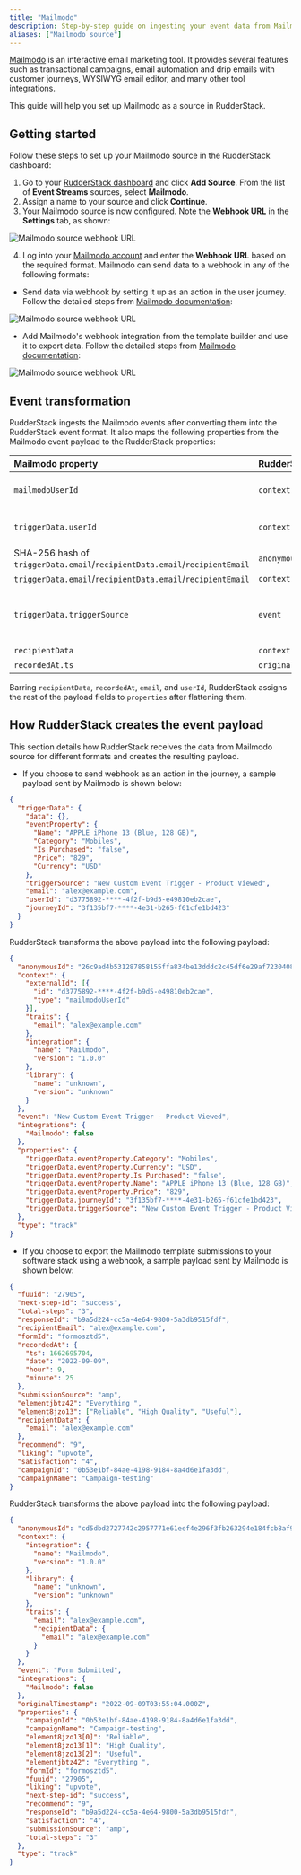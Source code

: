 ```yaml
---
title: "Mailmodo"
description: Step-by-step guide on ingesting your event data from Mailmodo into RudderStack.
aliases: ["Mailmodo source"]
---
```


[Mailmodo](https://www.mailmodo.com/) is an interactive email marketing tool. It provides several features such as transactional campaigns, email automation and drip emails with customer journeys, WYSIWYG email editor, and many other tool integrations.

This guide will help you set up Mailmodo as a source in RudderStack.

## Getting started

Follow these steps to set up your Mailmodo source in the RudderStack dashboard:

1. Go to your [RudderStack dashboard](https://app.rudderstack.com/) and click **Add Source**. From the list of **Event Streams** sources, select **Mailmodo**.
2. Assign a name to your source and click **Continue**.
3. Your Mailmodo source is now configured. Note the **Webhook URL** in the **Settings** tab, as shown:

<img src="../../../assets/event-stream-sources/Mailmodo-2.png" alt="Mailmodo source webhook URL" />

4. Log into your <a href="https://manage.mailmodo.com/auth/logi">Mailmodo account</a> and enter the **Webhook URL** based on the required format. Mailmodo can send data to a webhook in any of the following formats:    

- Send data via webhook by setting it up as an action in the user journey. Follow the detailed steps from [Mailmodo documentation](https://support.mailmodo.com/support/solutions/articles/84000365396-send-webhook-as-an-action-in-the-journey):

<img src="../../../assets/event-stream-sources/webhook_url_1.png" alt="Mailmodo source webhook URL" />

- Add Mailmodo's webhook integration from the template builder and use it to export data. Follow the detailed steps from [Mailmodo documentation](https://support.mailmodo.com/support/solutions/articles/84000351525-exporting-mailmodo-template-submissions-to-your-software-stack-using-webhook):

<img src="../../../assets/event-stream-sources/webhook_url_2.png" alt="Mailmodo source webhook URL" />

## Event transformation

RudderStack ingests the Mailmodo events after converting them into the RudderStack event format. It also maps the following properties from the Mailmodo event payload to the RudderStack properties:

| Mailmodo property  | RudderStack property| Notes |
| :------------------ | :------------- |:------------- |
| `mailmodoUserId`  | `context.externalId[0].type`    | Only when [the webhook is set up as an action in the user journey](https://support.mailmodo.com/support/solutions/articles/84000365396-send-webhook-as-an-action-in-the-journey). |
| `triggerData.userId`        | `context.externalId[0].value`        | Only when [the webhook is set up as an action in the user journey](https://support.mailmodo.com/support/solutions/articles/84000365396-send-webhook-as-an-action-in-the-journey). |
| SHA-256 hash of `triggerData.email`/`recipientData.email`/`recipientEmail` | `anonymousId`        | -|
| `triggerData.email`/`recipientData.email`/`recipientEmail` | `context.traits.email`        | -|
| `triggerData.triggerSource`     | `event`   | If `triggerData.triggerSource` is not present, the event name is sent as **Form Submitted**.  |
| `recipientData`    | `context.traits`  | - |
| `recordedAt.ts`     | `originalTimestamp`   |- |

<div class="infoBlock">
Barring <code class="inline-code">recipientData</code>, <code class="inline-code">recordedAt</code>, <code class="inline-code">email</code>, and <code class="inline-code">userId</code>, RudderStack assigns the rest of the payload fields to <code class="inline-code">properties</code> after flattening them.
</div>

## How RudderStack creates the event payload

This section details how RudderStack receives the data from Mailmodo source for different formats and creates the resulting payload.

- If you choose to send webhook as an action in the journey, a sample payload sent by Mailmodo is shown below:

```json
{
  "triggerData": {
    "data": {},
    "eventProperty": {
      "Name": "APPLE iPhone 13 (Blue, 128 GB)",
      "Category": "Mobiles",
      "Is Purchased": "false",
      "Price": "829",
      "Currency": "USD"
    },
    "triggerSource": "New Custom Event Trigger - Product Viewed",
    "email": "alex@example.com",
    "userId": "d3775892-****-4f2f-b9d5-e49810eb2cae",
    "journeyId": "3f135bf7-****-4e31-b265-f61cfe1bd423"
  }
}
```

RudderStack transforms the above payload into the following payload:

```json
{
  "anonymousId": "26c9ad4b531287858155ffa834be13dddc2c45df6e29af7230408953d732dd92",
  "context": {
    "externalId": [{
      "id": "d3775892-****-4f2f-b9d5-e49810eb2cae",
      "type": "mailmodoUserId"
    }],
    "traits": {
      "email": "alex@example.com"
    },
    "integration": {
      "name": "Mailmodo",
      "version": "1.0.0"
    },
    "library": {
      "name": "unknown",
      "version": "unknown"
    }
  },
  "event": "New Custom Event Trigger - Product Viewed",
  "integrations": {
    "Mailmodo": false
  },
  "properties": {
    "triggerData.eventProperty.Category": "Mobiles",
    "triggerData.eventProperty.Currency": "USD",
    "triggerData.eventProperty.Is Purchased": "false",
    "triggerData.eventProperty.Name": "APPLE iPhone 13 (Blue, 128 GB)",
    "triggerData.eventProperty.Price": "829",
    "triggerData.journeyId": "3f135bf7-****-4e31-b265-f61cfe1bd423",
    "triggerData.triggerSource": "New Custom Event Trigger - Product Viewed"
  },
  "type": "track"
}
```


- If you choose to export the Mailmodo template submissions to your software stack using a webhook, a sample payload sent by Mailmodo is shown below:

```json
{
  "fuuid": "27905",
  "next-step-id": "success",
  "total-steps": "3",
  "responseId": "b9a5d224-cc5a-4e64-9800-5a3db9515fdf",
  "recipientEmail": "alex@example.com",
  "formId": "formosztd5",
  "recordedAt": {
    "ts": 1662695704,
    "date": "2022-09-09",
    "hour": 9,
    "minute": 25
  },
  "submissionSource": "amp",
  "elementjbtz42": "Everything ",
  "element8jzo13": ["Reliable", "High Quality", "Useful"],
  "recipientData": {
    "email": "alex@example.com"
  },
  "recommend": "9",
  "liking": "upvote",
  "satisfaction": "4",
  "campaignId": "0b53e1bf-84ae-4198-9184-8a4d6e1fa3dd",
  "campaignName": "Campaign-testing"
}
```

RudderStack transforms the above payload into the following payload:

```json
{
  "anonymousId": "cd5dbd2727742c2957771e61eef4e296f3fb263294e184fcb8af98b7ccd372c7",
  "context": {
    "integration": {
      "name": "Mailmodo",
      "version": "1.0.0"
    },
    "library": {
      "name": "unknown",
      "version": "unknown"
    },
    "traits": {
      "email": "alex@example.com",
      "recipientData": {
        "email": "alex@example.com"
      }
    }
  },
  "event": "Form Submitted",
  "integrations": {
    "Mailmodo": false
  },
  "originalTimestamp": "2022-09-09T03:55:04.000Z",
  "properties": {
    "campaignId": "0b53e1bf-84ae-4198-9184-8a4d6e1fa3dd",
    "campaignName": "Campaign-testing",
    "element8jzo13[0]": "Reliable",
    "element8jzo13[1]": "High Quality",
    "element8jzo13[2]": "Useful",
    "elementjbtz42": "Everything ",
    "formId": "formosztd5",
    "fuuid": "27905",
    "liking": "upvote",
    "next-step-id": "success",
    "recommend": "9",
    "responseId": "b9a5d224-cc5a-4e64-9800-5a3db9515fdf",
    "satisfaction": "4",
    "submissionSource": "amp",
    "total-steps": "3"
  },
  "type": "track"
}
```